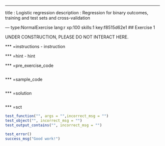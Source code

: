 ---
title       : Logistic regression
description : Regression for binary outcomes, training and test sets and cross-validation

--- type:NormalExercise lang:r xp:100 skills:1 key:f8515d62e1
## Exercise 1

UNDER CONSTRUCTION, PLEASE DO NOT INTERACT HERE.

*** =instructions
- instruction

*** =hint
- hint

*** =pre_exercise_code
```r

```

*** =sample_code
```r

```

*** =solution
```r

```

*** =sct
```r

test_function("", args = "",incorrect_msg = "")
test_object("", incorrect_msg = "")
test_output_contains("", incorrect_msg = "")

test_error()
success_msg("Good work!")
```
